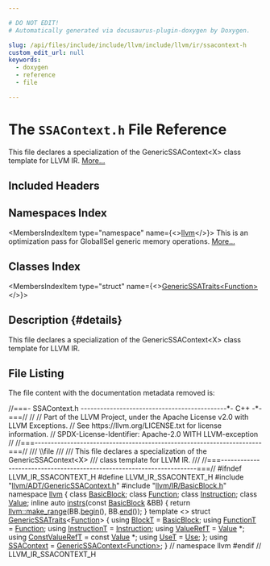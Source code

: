 ```yaml
---

# DO NOT EDIT!
# Automatically generated via docusaurus-plugin-doxygen by Doxygen.

slug: /api/files/include/include/llvm/include/llvm/ir/ssacontext-h
custom_edit_url: null
keywords:
  - doxygen
  - reference
  - file

---
```





# The `SSAContext.h` File Reference

<DoxygenPage pluginConfig={pluginConfig}>

This file declares a specialization of the GenericSSAContext&lt;X&gt; class template for LLVM IR. <a href="#details">More...</a>

## Included Headers

<IncludesList>
<IncludesListItem
  filePath="llvm/ADT/GenericSSAContext.h"
  permalink="/docs/api/files/include/include/llvm/include/llvm/adt/genericssacontext-h"
  isLocal="true" />
<IncludesListItem
  filePath="llvm/IR/BasicBlock.h"
  permalink="/docs/api/files/include/include/llvm/include/llvm/ir/basicblock-h"
  isLocal="true" />
</IncludesList>

## Namespaces Index

<MembersIndex>

<MembersIndexItem
  type="namespace"
  name={<><a href="/docs/api/namespaces/llvm">llvm</a></>}>
This is an optimization pass for GlobalISel generic memory operations. <a href="/docs/api/namespaces/llvm/#details">More...</a>
</MembersIndexItem>

</MembersIndex>

## Classes Index

<MembersIndex>

<MembersIndexItem
  type="struct"
  name={<><a href="/docs/api/structs/llvm/genericssatraits-0f5d60cddaa2a9bddfbb61dc941a8926">GenericSSATraits&lt;Function&gt;</a></>}>
</MembersIndexItem>

</MembersIndex>

## Description {#details}

This file declares a specialization of the GenericSSAContext&lt;X&gt; class template for LLVM IR.

## File Listing

The file content with the documentation metadata removed is:

<ProgramListing>

<Link id="l00001" /><CodeLine lineNumber="1"><Highlight kind="comment">//===- SSAContext.h ---------------------------------------------&#42;- C++ -&#42;-===//</Highlight><Highlight kind="normal"></Highlight></CodeLine>
<Link id="l00002" /><CodeLine lineNumber="2"><Highlight kind="normal"></Highlight><Highlight kind="comment">//</Highlight><Highlight kind="normal"></Highlight></CodeLine>
<Link id="l00003" /><CodeLine lineNumber="3"><Highlight kind="normal"></Highlight><Highlight kind="comment">// Part of the LLVM Project, under the Apache License v2.0 with LLVM Exceptions.</Highlight><Highlight kind="normal"></Highlight></CodeLine>
<Link id="l00004" /><CodeLine lineNumber="4"><Highlight kind="normal"></Highlight><Highlight kind="comment">// See https://llvm.org/LICENSE.txt for license information.</Highlight><Highlight kind="normal"></Highlight></CodeLine>
<Link id="l00005" /><CodeLine lineNumber="5"><Highlight kind="normal"></Highlight><Highlight kind="comment">// SPDX-License-Identifier: Apache-2.0 WITH LLVM-exception</Highlight><Highlight kind="normal"></Highlight></CodeLine>
<Link id="l00006" /><CodeLine lineNumber="6"><Highlight kind="normal"></Highlight><Highlight kind="comment">//</Highlight><Highlight kind="normal"></Highlight></CodeLine>
<Link id="l00007" /><CodeLine lineNumber="7"><Highlight kind="normal"></Highlight><Highlight kind="comment">//===----------------------------------------------------------------------===//</Highlight><Highlight kind="comment"></Highlight></CodeLine>
<Link id="l00008" /><CodeLine lineNumber="8"><Highlight kind="comment">/// \\file</Highlight></CodeLine>
<Link id="l00009" /><CodeLine lineNumber="9"><Highlight kind="comment">///</Highlight></CodeLine>
<Link id="l00010" /><CodeLine lineNumber="10"><Highlight kind="comment">/// This file declares a specialization of the GenericSSAContext&lt;X&gt;</Highlight></CodeLine>
<Link id="l00011" /><CodeLine lineNumber="11"><Highlight kind="comment">/// class template for LLVM IR.</Highlight></CodeLine>
<Link id="l00012" /><CodeLine lineNumber="12"><Highlight kind="comment">///</Highlight><Highlight kind="normal"></Highlight></CodeLine>
<Link id="l00013" /><CodeLine lineNumber="13"><Highlight kind="normal"></Highlight><Highlight kind="comment">//===----------------------------------------------------------------------===//</Highlight><Highlight kind="normal"></Highlight></CodeLine>
<Link id="l00014" /><CodeLine lineNumber="14"><Highlight kind="normal"></Highlight></CodeLine>
<Link id="l00015" /><CodeLine lineNumber="15"><Highlight kind="normal"></Highlight><Highlight kind="preprocessor">#ifndef LLVM&#95;IR&#95;SSACONTEXT&#95;H</Highlight><Highlight kind="normal"></Highlight></CodeLine>
<Link id="l00016" /><CodeLine lineNumber="16"><Highlight kind="normal"></Highlight><Highlight kind="preprocessor">#define LLVM&#95;IR&#95;SSACONTEXT&#95;H</Highlight><Highlight kind="normal"></Highlight></CodeLine>
<Link id="l00017" /><CodeLine lineNumber="17"><Highlight kind="normal"></Highlight></CodeLine>
<Link id="l00018" /><CodeLine lineNumber="18"><Highlight kind="normal"></Highlight><Highlight kind="preprocessor">#include &quot;<a href="/docs/api/files/include/include/llvm/include/llvm/adt/genericssacontext-h">llvm/ADT/GenericSSAContext.h</a>&quot;</Highlight><Highlight kind="normal"></Highlight></CodeLine>
<Link id="l00019" /><CodeLine lineNumber="19"><Highlight kind="normal"></Highlight><Highlight kind="preprocessor">#include &quot;<a href="/docs/api/files/include/include/llvm/include/llvm/ir/basicblock-h">llvm/IR/BasicBlock.h</a>&quot;</Highlight><Highlight kind="normal"></Highlight></CodeLine>
<Link id="l00020" /><CodeLine lineNumber="20"><Highlight kind="normal"></Highlight></CodeLine>
<Link id="l00021" /><CodeLine lineNumber="21"><Highlight kind="normal"></Highlight><Highlight kind="keyword">namespace </Highlight><Highlight kind="normal"><a href="/docs/api/namespaces/llvm">llvm</a> &#123;</Highlight></CodeLine>
<Link id="l00022" /><CodeLine lineNumber="22"><Highlight kind="normal"></Highlight><Highlight kind="keyword">class </Highlight><Highlight kind="normal"><a href="/docs/api/classes/llvm/basicblock">BasicBlock</a>;</Highlight></CodeLine>
<Link id="l00023" /><CodeLine lineNumber="23"><Highlight kind="normal"></Highlight><Highlight kind="keyword">class </Highlight><Highlight kind="normal"><a href="/docs/api/classes/llvm/function">Function</a>;</Highlight></CodeLine>
<Link id="l00024" /><CodeLine lineNumber="24"><Highlight kind="normal"></Highlight><Highlight kind="keyword">class </Highlight><Highlight kind="normal"><a href="/docs/api/classes/llvm/instruction">Instruction</a>;</Highlight></CodeLine>
<Link id="l00025" /><CodeLine lineNumber="25"><Highlight kind="normal"></Highlight><Highlight kind="keyword">class </Highlight><Highlight kind="normal"><a href="/docs/api/classes/llvm/value">Value</a>;</Highlight></CodeLine>
<Link id="l00026" /><CodeLine lineNumber="26"><Highlight kind="normal"></Highlight></CodeLine>
<Link id="l00027" /><CodeLine lineNumber="27" lineLink="/docs/api/namespaces/llvm/#a5c25087320a60ad7dc8494cb475e191b"><Highlight kind="normal"></Highlight><Highlight kind="keyword">inline</Highlight><Highlight kind="normal"> </Highlight><Highlight kind="keyword">auto</Highlight><Highlight kind="normal"> <a href="/docs/api/namespaces/llvm/#acd2fa20a564d31aed52db5cb081bc4d9">instrs</a>(</Highlight><Highlight kind="keyword">const</Highlight><Highlight kind="normal"> <a href="/docs/api/classes/llvm/basicblock">BasicBlock</a> &amp;BB) &#123;</Highlight></CodeLine>
<Link id="l00028" /><CodeLine lineNumber="28"><Highlight kind="normal">  </Highlight><Highlight kind="keywordflow">return</Highlight><Highlight kind="normal"> <a href="/docs/api/namespaces/llvm/#a341215803e83773a3e97860dc291f121">llvm::make&#95;range</a>(BB.<a href="/docs/api/classes/llvm/basicblock/#a0ed5f3ab3c2e4196ee0cffffa080c062">begin</a>(), BB.<a href="/docs/api/classes/llvm/basicblock/#a0b4e7bee9b8575cc7db73329f1a561bd">end</a>());</Highlight></CodeLine>
<Link id="l00029" /><CodeLine lineNumber="29"><Highlight kind="normal">&#125;</Highlight></CodeLine>
<Link id="l00030" /><CodeLine lineNumber="30"><Highlight kind="normal"></Highlight></CodeLine>
<Link id="l00031" /><CodeLine lineNumber="31" lineLink="/docs/api/structs/llvm/genericssatraits-0f5d60cddaa2a9bddfbb61dc941a8926"><Highlight kind="normal"></Highlight><Highlight kind="keyword">template</Highlight><Highlight kind="normal"> &lt;&gt; </Highlight><Highlight kind="keyword">struct </Highlight><Highlight kind="normal"><a href="/docs/api/structs/llvm/genericssatraits">GenericSSATraits</a>&lt;<a href="/docs/api/classes/llvm/function">Function</a>&gt; &#123;</Highlight></CodeLine>
<Link id="l00032" /><CodeLine lineNumber="32" lineLink="/docs/api/structs/llvm/genericssatraits-0f5d60cddaa2a9bddfbb61dc941a8926/#a348cb23107a1dbd928f039a81019dd13"><Highlight kind="normal">  </Highlight><Highlight kind="keyword">using </Highlight><Highlight kind="normal"><a href="/docs/api/structs/llvm/genericssatraits-0f5d60cddaa2a9bddfbb61dc941a8926/#a348cb23107a1dbd928f039a81019dd13">BlockT</a> = <a href="/docs/api/classes/llvm/basicblock">BasicBlock</a>;</Highlight></CodeLine>
<Link id="l00033" /><CodeLine lineNumber="33" lineLink="/docs/api/structs/llvm/genericssatraits-0f5d60cddaa2a9bddfbb61dc941a8926/#a1536870693dfdf4a7372f39f8fe7c457"><Highlight kind="normal">  </Highlight><Highlight kind="keyword">using </Highlight><Highlight kind="normal"><a href="/docs/api/structs/llvm/genericssatraits-0f5d60cddaa2a9bddfbb61dc941a8926/#a1536870693dfdf4a7372f39f8fe7c457">FunctionT</a> = <a href="/docs/api/classes/llvm/function">Function</a>;</Highlight></CodeLine>
<Link id="l00034" /><CodeLine lineNumber="34" lineLink="/docs/api/structs/llvm/genericssatraits-0f5d60cddaa2a9bddfbb61dc941a8926/#af18456f9721f1f0930af4900ce487ab9"><Highlight kind="normal">  </Highlight><Highlight kind="keyword">using </Highlight><Highlight kind="normal"><a href="/docs/api/structs/llvm/genericssatraits-0f5d60cddaa2a9bddfbb61dc941a8926/#af18456f9721f1f0930af4900ce487ab9">InstructionT</a> = <a href="/docs/api/classes/llvm/instruction">Instruction</a>;</Highlight></CodeLine>
<Link id="l00035" /><CodeLine lineNumber="35" lineLink="/docs/api/structs/llvm/genericssatraits-0f5d60cddaa2a9bddfbb61dc941a8926/#addba8a0f610124afd3e0234f617be5af"><Highlight kind="normal">  </Highlight><Highlight kind="keyword">using </Highlight><Highlight kind="normal"><a href="/docs/api/structs/llvm/genericssatraits-0f5d60cddaa2a9bddfbb61dc941a8926/#addba8a0f610124afd3e0234f617be5af">ValueRefT</a> = <a href="/docs/api/classes/llvm/value">Value</a> &#42;;</Highlight></CodeLine>
<Link id="l00036" /><CodeLine lineNumber="36" lineLink="/docs/api/structs/llvm/genericssatraits-0f5d60cddaa2a9bddfbb61dc941a8926/#a1ce517938b5553bca21c28910740f461"><Highlight kind="normal">  </Highlight><Highlight kind="keyword">using </Highlight><Highlight kind="normal"><a href="/docs/api/structs/llvm/genericssatraits-0f5d60cddaa2a9bddfbb61dc941a8926/#a1ce517938b5553bca21c28910740f461">ConstValueRefT</a> = </Highlight><Highlight kind="keyword">const</Highlight><Highlight kind="normal"> <a href="/docs/api/classes/llvm/value">Value</a> &#42;;</Highlight></CodeLine>
<Link id="l00037" /><CodeLine lineNumber="37" lineLink="/docs/api/structs/llvm/genericssatraits-0f5d60cddaa2a9bddfbb61dc941a8926/#aa8b9522eb899d83cc923d9b8417c4603"><Highlight kind="normal">  </Highlight><Highlight kind="keyword">using </Highlight><Highlight kind="normal"><a href="/docs/api/structs/llvm/genericssatraits-0f5d60cddaa2a9bddfbb61dc941a8926/#aa8b9522eb899d83cc923d9b8417c4603">UseT</a> = <a href="/docs/api/classes/llvm/use">Use</a>;</Highlight></CodeLine>
<Link id="l00038" /><CodeLine lineNumber="38"><Highlight kind="normal">&#125;;</Highlight></CodeLine>
<Link id="l00039" /><CodeLine lineNumber="39"><Highlight kind="normal"></Highlight></CodeLine>
<Link id="l00040" /><CodeLine lineNumber="40"><Highlight kind="normal"></Highlight><Highlight kind="keyword">using </Highlight><Highlight kind="normal"><a href="/docs/api/namespaces/llvm/#a18ba42e2b2b1ad11b1ffa7c21fb0756d">SSAContext</a> = <a href="/docs/api/classes/llvm/genericssacontext">GenericSSAContext&lt;Function&gt;</a>;</Highlight></CodeLine>
<Link id="l00041" /><CodeLine lineNumber="41"><Highlight kind="normal"></Highlight></CodeLine>
<Link id="l00042" /><CodeLine lineNumber="42"><Highlight kind="normal">&#125; </Highlight><Highlight kind="comment">// namespace llvm</Highlight><Highlight kind="normal"></Highlight></CodeLine>
<Link id="l00043" /><CodeLine lineNumber="43"><Highlight kind="normal"></Highlight></CodeLine>
<Link id="l00044" /><CodeLine lineNumber="44"><Highlight kind="normal"></Highlight><Highlight kind="preprocessor">#endif </Highlight><Highlight kind="comment">// LLVM&#95;IR&#95;SSACONTEXT&#95;H</Highlight><Highlight kind="normal"></Highlight></CodeLine>

</ProgramListing>

</DoxygenPage>
